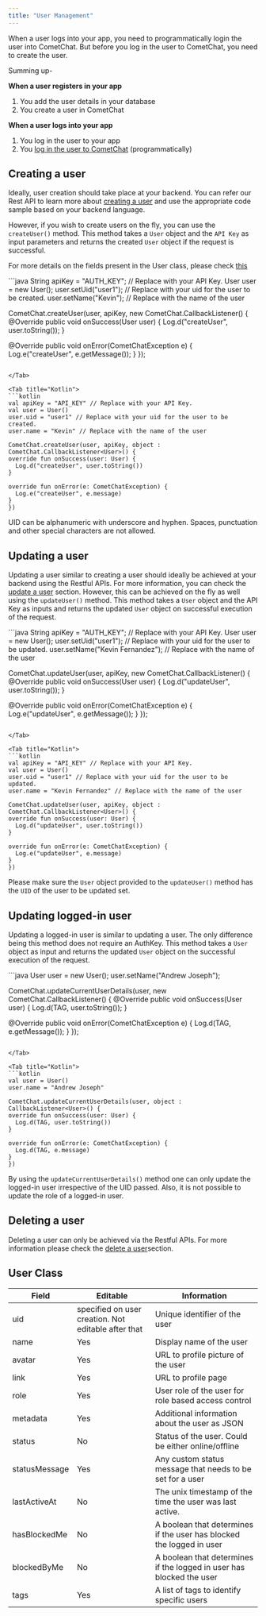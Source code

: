 ```yaml
---
title: "User Management"
---
```




When a user logs into your app, you need to programmatically login the user into CometChat. But before you log in the user to CometChat, you need to create the user.

Summing up-

**When a user registers in your app**

1. You add the user details in your database
2. You create a user in CometChat

**When a user logs into your app**

1. You log in the user to your app
2. You [log in the user to CometChat](/docs/sdk/android/authentication-overview) (programmatically)

## Creating a user

Ideally, user creation should take place at your backend. You can refer our Rest API to learn more about [creating a user](https://api-explorer.cometchat.com/reference/creates-user) and use the appropriate code sample based on your backend language.

However, if you wish to create users on the fly, you can use the `createUser()` method. This method takes a `User` object and the `API Key` as input parameters and returns the created `User` object if the request is successful.

For more details on the fields present in the User class, please check [this](/docs/sdk/android/user-management#user-class)

<Tabs>
<Tab title="Java">
```java
String apiKey = "AUTH_KEY"; // Replace with your API Key.
User user = new User();
user.setUid("user1"); // Replace with your uid for the user to be created.
user.setName("Kevin"); // Replace with the name of the user

CometChat.createUser(user, apiKey, new CometChat.CallbackListener<User>() {
@Override
public void onSuccess(User user) {
  Log.d("createUser", user.toString());
}

@Override
public void onError(CometChatException e) {
  Log.e("createUser", e.getMessage());
}
});
```

</Tab>

<Tab title="Kotlin">
```kotlin
val apiKey = "API_KEY" // Replace with your API Key.
val user = User()
user.uid = "user1" // Replace with your uid for the user to be created.
user.name = "Kevin" // Replace with the name of the user

CometChat.createUser(user, apiKey, object : CometChat.CallbackListener<User>() {
override fun onSuccess(user: User) {
  Log.d("createUser", user.toString())
}

override fun onError(e: CometChatException) {
  Log.e("createUser", e.message)
}
})
```

</Tab>

</Tabs>

<Warning>

UID can be alphanumeric with underscore and hyphen. Spaces, punctuation and other special characters are not allowed.

</Warning>

## Updating a user

Updating a user similar to creating a user should ideally be achieved at your backend using the Restful APIs. For more information, you can check the [update a user](https://api-explorer.cometchat.com/reference/update-user) section. However, this can be achieved on the fly as well using the `updateUser()` method. This method takes a `User` object and the API Key as inputs and returns the updated `User` object on successful execution of the request.

<Tabs>
<Tab title="Java">
```java
String apiKey = "AUTH_KEY"; // Replace with your API Key.
User user = new User();
user.setUid("user1"); // Replace with your uid for the user to be updated.
user.setName("Kevin Fernandez"); // Replace with the name of the user

CometChat.updateUser(user, apiKey, new CometChat.CallbackListener<User>() {
@Override
public void onSuccess(User user) {
  Log.d("updateUser", user.toString());
}

@Override
public void onError(CometChatException e) {
  Log.e("updateUser", e.getMessage());
}
});
```

</Tab>

<Tab title="Kotlin">
```kotlin
val apiKey = "API_KEY" // Replace with your API Key.
val user = User()
user.uid = "user1" // Replace with your uid for the user to be updated.
user.name = "Kevin Fernandez" // Replace with the name of the user

CometChat.updateUser(user, apiKey, object : CometChat.CallbackListener<User>() {
override fun onSuccess(user: User) {
  Log.d("updateUser", user.toString())
}

override fun onError(e: CometChatException) {
  Log.e("updateUser", e.message)
}
})
```

</Tab>

</Tabs>

Please make sure the `User` object provided to the `updateUser()` method has the `UID` of the user to be updated set.

## Updating logged-in user

Updating a logged-in user is similar to updating a user. The only difference being this method does not require an AuthKey. This method takes a `User` object as input and returns the updated `User` object on the successful execution of the request.

<Tabs>
<Tab title="Java">
```java
User user = new User();
user.setName("Andrew Joseph");

CometChat.updateCurrentUserDetails(user, new CometChat.CallbackListener<User>() {
@Override
public void onSuccess(User user) {
  Log.d(TAG, user.toString());
}

@Override
public void onError(CometChatException e) {
  Log.d(TAG, e.getMessage());
}
});
```

</Tab>

<Tab title="Kotlin">
```kotlin
val user = User()
user.name = "Andrew Joseph"

CometChat.updateCurrentUserDetails(user, object : CallbackListener<User>() {
override fun onSuccess(user: User) {
  Log.d(TAG, user.toString())
}

override fun onError(e: CometChatException) {
  Log.d(TAG, e.message)
}
})
```

</Tab>

</Tabs>

By using the `updateCurrentUserDetails()` method one can only update the logged-in user irrespective of the UID passed. Also, it is not possible to update the role of a logged-in user.

## Deleting a user

Deleting a user can only be achieved via the Restful APIs. For more information please check the [delete a user](https://api-explorer.cometchat.com/reference/delete-user)section.

## User Class

| Field         | Editable                                            | Information                                                          |
| ------------- | --------------------------------------------------- | -------------------------------------------------------------------- |
| uid           | specified on user creation. Not editable after that | Unique identifier of the user                                        |
| name          | Yes                                                 | Display name of the user                                             |
| avatar        | Yes                                                 | URL to profile picture of the user                                   |
| link          | Yes                                                 | URL to profile page                                                  |
| role          | Yes                                                 | User role of the user for role based access control                  |
| metadata      | Yes                                                 | Additional information about the user as JSON                        |
| status        | No                                                  | Status of the user. Could be either online/offline                   |
| statusMessage | Yes                                                 | Any custom status message that needs to be set for a user            |
| lastActiveAt  | No                                                  | The unix timestamp of the time the user was last active.             |
| hasBlockedMe  | No                                                  | A boolean that determines if the user has blocked the logged in user |
| blockedByMe   | No                                                  | A boolean that determines if the logged in user has blocked the user |
| tags          | Yes                                                 | A list of tags to identify specific users                            |
